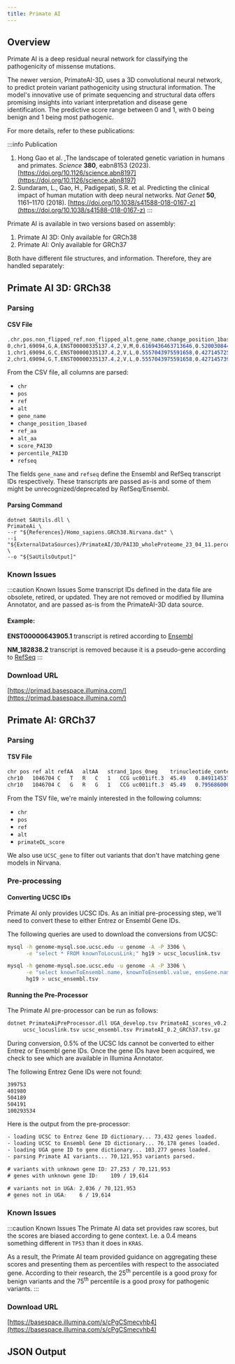 ```yaml
---
title: Primate AI
---
```



## Overview

Primate AI is a deep residual neural network for classifying the pathogenicity of missense mutations.

The newer version, PrimateAI-3D, uses a 3D convolutional neural network, to predict protein variant pathogenicity using structural information.
The model's innovative use of primate sequencing and structural data offers promising insights into variant interpretation and disease gene identification.
The predictive score range between 0 and 1, with 0 being benign and 1 being most pathogenic.


For more details, refer to these publications:

:::info Publication
1. Hong Gao et al. ,The landscape of tolerated genetic variation in humans and primates. *Science* **380**, eabn8153 (2023). [https://doi.org/10.1126/science.abn8197](https://doi.org/10.1126/science.abn8197)
2. Sundaram, L., Gao, H., Padigepati, S.R. et al. Predicting the clinical impact of human mutation with deep neural networks. *Nat Genet* **50**, 1161–1170 (2018). [https://doi.org/10.1038/s41588-018-0167-z](https://doi.org/10.1038/s41588-018-0167-z)
:::

Primate AI is available in two versions based on assembly:
1. Primate AI 3D: Only available for GRCh38
1. Primate AI: Only available for GRCh37

Both have different file structures, and information. Therefore, they are handled separately:

## Primate AI 3D: GRCh38
### Parsing

#### CSV File

```scss
,chr,pos,non_flipped_ref,non_flipped_alt,gene_name,change_position_1based,ref_aa,alt_aa,score_PAI3D,percentile_PAI3D,refseq
0,chr1,69094,G,A,ENST00000335137.4,2,V,M,0.6169436463713646,0.5200308441794135,NM_001005484.1
1,chr1,69094,G,C,ENST00000335137.4,2,V,L,0.5557043975591658,0.4271457250214688,NM_001005484.1
2,chr1,69094,G,T,ENST00000335137.4,2,V,L,0.5557043975591658,0.4271457391722522,NM_001005484.1
```

From the CSV file, all columns are parsed:
* `chr`
* `pos`
* `ref`
* `alt`
* `gene_name`
* `change_position_1based`
* `ref_aa`
* `alt_aa`
* `score_PAI3D`
* `percentile_PAI3D`
* `refseq`

The fields `gene_name` and `refseq` define the Ensembl and RefSeq transcript IDs respectively.
These transcripts are passed as-is and some of them might be unrecognized/deprecated by RefSeq/Ensembl.

#### Parsing Command
```shell
dotnet SAUtils.dll \
PrimateAi \
--r "${References}/Homo_sapiens.GRCh38.Nirvana.dat" \
--i "${ExternalDataSources}/PrimateAI/3D/PAI3D_wholeProteome_23_04_11.percentiles.pkg.refseq.csv.gz" \
--o "${SaUtilsOutput]"
```


### Known Issues

:::caution Known Issues
Some transcript IDs defined in the data file are obsolete, retired, or updated.
They are not removed or modified by Illumina Annotator, and are passed as-is from the PrimateAI-3D data source.

#### Example:
**ENST00000643905.1** transcript is retired according to [Ensembl](https://useast.ensembl.org/Homo_sapiens/Transcript/Idhistory?db=core;t=ENST00000643905)

**NM_182838.2** transcript is removed because it is a pseudo-gene according to [RefSeq](https://www.ncbi.nlm.nih.gov/nuccore/NM_182838.3)
:::


### Download URL
[https://primad.basespace.illumina.com/](https://primad.basespace.illumina.com/)


## Primate AI: GRCh37
### Parsing

#### TSV File

```scss
chr	pos	ref	alt	refAA	altAA	strand_1pos_0neg	trinucleotide_context	UCSC_gene	ExAC_coverage	primateDL_score
chr10	1046704	C	T	R	C	1	CCG	uc001ift.3	45.49	0.849114537239
chr10	1046704	C	G	R	G	1	CCG	uc001ift.3	45.49	0.795686006546
```

From the TSV file, we're mainly interested in the following columns:
* `chr`
* `pos`
* `ref`
* `alt`
* `primateDL_score`

We also use `UCSC_gene` to filter out variants that don't have matching gene models in Nirvana.

### Pre-processing

#### Converting UCSC IDs

Primate AI only provides UCSC IDs. As an initial pre-processing step, we'll need to convert these to either Entrez or Ensembl Gene IDs.

The following queries are used to download the conversions from UCSC:

```bash
mysql -h genome-mysql.soe.ucsc.edu -u genome -A -P 3306 \
      -e "select * FROM knownToLocusLink;" hg19 > ucsc_locuslink.tsv

mysql -h genome-mysql.soe.ucsc.edu -u genome -A -P 3306 \
      -e "select knownToEnsembl.name, knownToEnsembl.value, ensGene.name2 FROM knownToEnsembl, ensGene WHERE knownToEnsembl.value = ensGene.name;" \
      hg19 > ucsc_ensembl.tsv
```

#### Running the Pre-Processor

The Primate AI pre-processor can be run as follows:

```bash
dotnet PrimateAiPreProcessor.dll UGA_develop.tsv PrimateAI_scores_v0.2.tsv.gz \
     ucsc_locuslink.tsv ucsc_ensembl.tsv PrimateAI_0.2_GRCh37.tsv.gz
```

During conversion, 0.5% of the UCSC Ids cannot be converted to either Entrez or Ensembl gene IDs. Once the gene IDs have been acquired, we check to see which are available in Illumina Annotator.

The following Entrez Gene IDs were not found:

```scss
399753
401980
504189
504191
100293534
```

Here is the output from the pre-processor:

```scss
- loading UCSC to Entrez Gene ID dictionary... 73,432 genes loaded.
- loading UCSC to Ensembl Gene ID dictionary... 76,178 genes loaded.
- loading UGA gene ID to gene dictionary... 103,277 genes loaded.
- parsing Primate AI variants... 70,121,953 variants parsed.

# variants with unknown gene ID: 27,253 / 70,121,953
# genes with unknown gene ID:    109 / 19,614

# variants not in UGA: 2,036 / 70,121,953
# genes not in UGA:    6 / 19,614
```

### Known Issues

:::caution Known Issues
The Primate AI data set provides raw scores, but the scores are biased according to gene context. I.e. a 0.4 means something different in `TP53` than it does in `KRAS`.

As a result, the Primate AI team provided guidance on aggregating these scores and presenting them as percentiles with respect to the associated gene. According to their research, the 25<sup>th</sup> percentile is a good proxy for benign variants and the 75<sup>th</sup> percentile is a good proxy for pathogenic variants.
:::

### Download URL

[https://basespace.illumina.com/s/cPgCSmecvhb4](https://basespace.illumina.com/s/cPgCSmecvhb4)


## JSON Output

<JSON />
